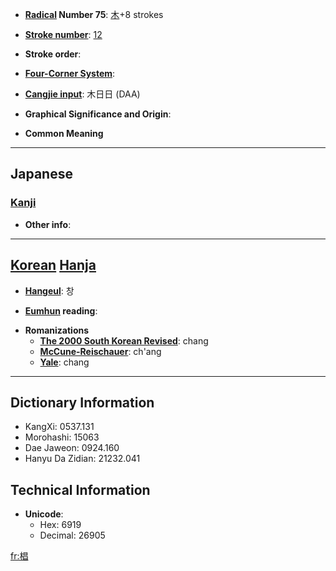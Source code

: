 * '''[[Wiktionary:Chinese radical index| Radical]] Number 75''': [[Wiktionary:Chinese radical index 木|木]]+8 strokes

* '''[[Wiktionary:Chinese total strokes index|Stroke number]]''': [[Wiktionary:Chinese total strokes index 12|12]]

* '''Stroke order''': 

* '''[[Wiktionary:Chinese four corner index|Four-Corner System]]''': 

* '''[[Wiktionary:Chinese Cangjie index|Cangjie input]]''': 木日日 (DAA)

* '''Graphical Significance and Origin''': 

* '''Common Meaning'''

----

==Japanese==
===[[Kanji]]===
{{kanji|on readings=
|kun readings=[[すぎ]] (sugi)
}}

* '''Other info''':  

----

== [[Korean]] [[Hanja]] ==

* '''[[Hangeul]]''': 창

* '''[[Eumhun]] reading''': 

* '''Romanizations'''
** '''[[The 2000 South Korean Revised Romanization|The 2000 South Korean Revised]]''': chang
** '''[[McCune-Reischauer]]''': ch'ang
** '''[[Yale]]''': chang

----

== Dictionary Information ==

* KangXi: 0537.131
* Morohashi: 15063
* Dae Jaweon: 0924.160
* Hanyu Da Zidian: 21232.041

== Technical Information ==

* '''Unicode''':
** Hex: 6919
** Decimal: 26905

[[fr:椙]]